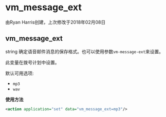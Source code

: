 # vm_message_ext

由Ryan Harris创建，上次修改于2018年02月08日

## vm_message_ext

string 确定语音邮件消息的保存格式。也可以使用参数`vm-message-ext`来设置。

此变量在拨号计划中设置。

默认可用选项:

- `mp3`
- `wav`

**使用方法**

```xml
<action application="set" data="vm_message_ext=mp3"/>
```